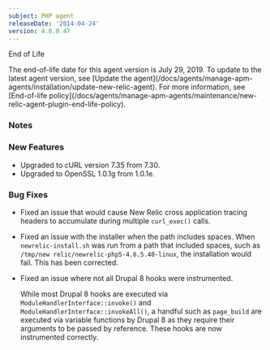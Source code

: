 ```yaml
---
subject: PHP agent
releaseDate: '2014-04-24'
version: 4.8.0.47
---
```


End of Life

<Callout variant="important">
  The end-of-life date for this agent version is July 29, 2019. To update to the latest agent version, see [Update the agent](/docs/agents/manage-apm-agents/installation/update-new-relic-agent). For more information, see [End-of-life policy](/docs/agents/manage-apm-agents/maintenance/new-relic-agent-plugin-end-life-policy).
</Callout>

### Notes

### New Features

* Upgraded to cURL version 7.35 from 7.30.
* Upgraded to OpenSSL 1.0.1g from 1.0.1e.

### Bug Fixes

* Fixed an issue that would cause New Relic cross application tracing headers to accumulate during multiple `curl_exec()` calls.
* Fixed an issue with the installer when the path includes spaces. When `newrelic-install.sh` was run from a path that included spaces, such as `/tmp/new relic/newrelic-php5-4.6.5.40-linux`, the installation would fail. This has been corrected.
* Fixed an issue where not all Drupal 8 hooks were instrumented.

  While most Drupal 8 hooks are executed via `ModuleHandlerInterface::invoke()` and `ModuleHandlerInterface::invokeAll()`, a handful such as `page_build` are executed via variable functions by Drupal 8 as they require their arguments to be passed by reference. These hooks are now instrumented correctly.
